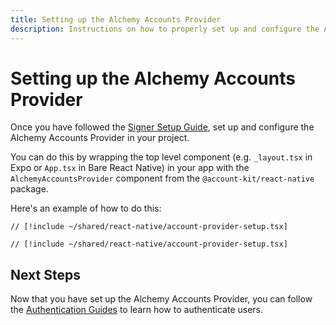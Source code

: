 ```yaml
---
title: Setting up the Alchemy Accounts Provider
description: Instructions on how to properly set up and configure the Alchemy Accounts Provider for your React Native application.
---
```


# Setting up the Alchemy Accounts Provider

<Markdown src="../../../shared/react-native/setup-guides-snippet.mdx" />

Once you have followed the [Signer Setup Guide](/wallets/react-native/signer/setup-guide), set up and configure the Alchemy Accounts Provider in your project.

You can do this by wrapping the top level component (e.g. `_layout.tsx` in Expo or `App.tsx` in Bare React Native) in your app with the `AlchemyAccountsProvider` component from the `@account-kit/react-native` package.

Here's an example of how to do this:

<CodeBlocks>

```tsx [_layout.tsx (Expo)] twoslash
// [!include ~/shared/react-native/account-provider-setup.tsx]
```

```tsx [App.tsx (Bare React Native)] twoslash
// [!include ~/shared/react-native/account-provider-setup.tsx]
```

</CodeBlocks>

## Next Steps

Now that you have set up the Alchemy Accounts Provider, you can follow the [Authentication Guides](/wallets/react-native/signer/authenticating-users/authenticating-with-otp) to learn how to authenticate users.

